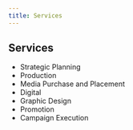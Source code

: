 ```yaml
---
title: Services
---
```


## Services

* Strategic Planning
* Production
* Media Purchase and Placement
* Digital
* Graphic Design
* Promotion
* Campaign Execution
